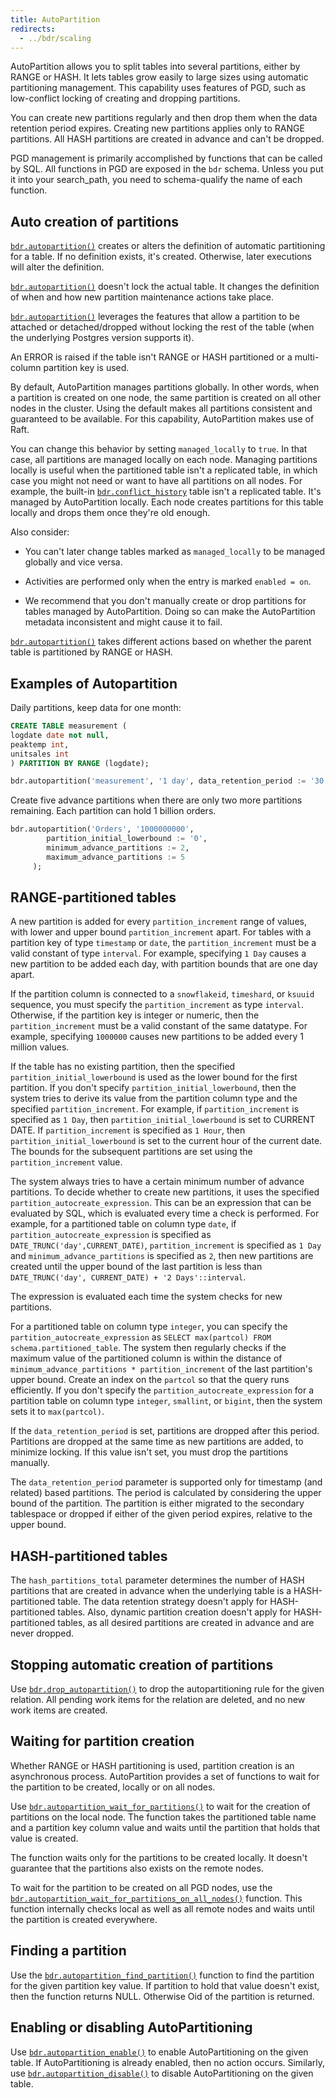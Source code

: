 ```yaml
---
title: AutoPartition
redirects: 
  - ../bdr/scaling
---
```


AutoPartition allows you to split tables into several partitions, either
by RANGE or HASH. It lets tables grow easily to large sizes using automatic
partitioning management. This capability uses features of PGD,
such as low-conflict locking of creating and dropping partitions.

You can create new partitions regularly and then drop them when the
data retention period expires. Creating new partitions applies only to RANGE partitions.
All HASH partitions are created in advance and can't be dropped.

PGD management is primarily accomplished by functions that can be called by SQL.
All functions in PGD are exposed in the `bdr` schema. Unless you put it into
your search_path, you need to schema-qualify the name of each function.

## Auto creation of partitions

[`bdr.autopartition()`](/pgd/latest/reference/autopartition#bdrautopartition) creates or alters the definition of automatic
partitioning for a table. If no definition exists, it's created.
Otherwise, later executions will alter the definition.

[`bdr.autopartition()`](/pgd/latest/reference/autopartition#bdrautopartition) doesn't lock the actual table. It changes the
definition of when and how new partition maintenance actions take place.

[`bdr.autopartition()`](/pgd/latest/reference/autopartition#bdrautopartition) leverages the features that allow a partition to be
attached or detached/dropped without locking the rest of the table
(when the underlying Postgres version supports it).

An ERROR is raised if the table isn't RANGE or HASH partitioned or a multi-column
partition key is used.

By default, AutoPartition manages partitions globally. In other words, when a
partition is created on one node, the same partition is created on all
other nodes in the cluster. Using the default makes all partitions consistent and guaranteed to
be available. For this capability, AutoPartition makes use of Raft. 

You can change this behavior by setting `managed_locally` to `true`. In that case, all partitions
are managed locally on each node. Managing partitions locally is useful when the
partitioned table isn't a replicated table, in which case you might not need or want
to have all partitions on all nodes. For example, the
built-in [`bdr.conflict_history`](/pgd/latest/reference/catalogs-visible#bdrconflict_history) table isn't a replicated table. It's
managed by AutoPartition locally. Each node creates partitions for this table
locally and drops them once they're old enough.

Also consider:

-  You can't later change tables marked as `managed_locally` to be managed
globally and vice versa.

-  Activities are performed only when the entry is marked `enabled = on`.

-  We recommend that you don't manually create or drop partitions for tables
managed by AutoPartition. Doing so can make the AutoPartition metadata
inconsistent and might cause it to fail.

[`bdr.autopartition()`](/pgd/latest/reference/autopartition#bdrautopartition) takes different actions based on whether the
parent table is partitioned by RANGE or HASH.

## Examples of Autopartition

Daily partitions, keep data for one month:

```sql
CREATE TABLE measurement (
logdate date not null,
peaktemp int,
unitsales int
) PARTITION BY RANGE (logdate);

bdr.autopartition('measurement', '1 day', data_retention_period := '30 days');
```

Create five advance partitions when there are only two more partitions remaining. Each partition can hold 1 billion orders.

```sql
bdr.autopartition('Orders', '1000000000',
		partition_initial_lowerbound := '0',
		minimum_advance_partitions := 2,
		maximum_advance_partitions := 5
     );
```


## RANGE-partitioned tables

A new partition is added for every `partition_increment` range of values, with
lower and upper bound `partition_increment` apart. For tables with a partition
key of type `timestamp` or `date`, the `partition_increment` must be a valid
constant of type `interval`. For example, specifying `1 Day` causes a new
partition to be added each day, with partition bounds that are one day apart.

If the partition column is connected to a `snowflakeid`, `timeshard`, or `ksuuid` sequence,
you must specify the `partition_increment` as type `interval`. Otherwise,
if the partition key is integer or numeric, then the `partition_increment`
must be a valid constant of the same datatype. For example, specifying
`1000000` causes new partitions to be added every 1 million values.

If the table has no existing partition, then the specified
`partition_initial_lowerbound` is used as the lower bound for the first
partition. If you don't specify `partition_initial_lowerbound`, then the system
tries to derive its value from the partition column type and the specified
`partition_increment`. For example, if `partition_increment` is specified as `1 Day`,
then `partition_initial_lowerbound` is set to CURRENT
DATE. If `partition_increment` is specified as `1 Hour`, then
`partition_initial_lowerbound` is set to the current hour of the current
date. The bounds for the subsequent partitions are set using the
`partition_increment` value.

The system always tries to have a certain minimum number of advance partitions.
To decide whether to create new partitions, it uses the
specified `partition_autocreate_expression`. This can be an expression that can be evaluated by SQL,
which is evaluated every time a check is performed. For example,
for a partitioned table on column type `date`, if
`partition_autocreate_expression` is specified as `DATE_TRUNC('day',CURRENT_DATE)`,
`partition_increment` is specified as `1 Day` and
`minimum_advance_partitions` is specified as `2`, then new partitions are
created until the upper bound of the last partition is less than
`DATE_TRUNC('day', CURRENT_DATE) + '2 Days'::interval`.

The expression is evaluated each time the system checks for new partitions.

For a partitioned table on column type `integer`, you can specify the
`partition_autocreate_expression` as `SELECT max(partcol) FROM
schema.partitioned_table`. The system then regularly checks if the maximum value of
the partitioned column is within the distance of `minimum_advance_partitions * partition_increment`
of the last partition's upper bound. Create an index on the `partcol` so that the query runs efficiently.
If you don't specify the `partition_autocreate_expression` for a partition table
on column type `integer`, `smallint`, or `bigint`, then the system
sets it to `max(partcol)`.

If the `data_retention_period` is set, partitions are
dropped after this period. Partitions are dropped at the same time as new
partitions are added, to minimize locking. If this value isn't set, you must drop the partitions manually.

The `data_retention_period` parameter is supported only for timestamp (and
related) based partitions. The period is calculated by considering the upper
bound of the partition. The partition is either migrated to the secondary
tablespace or dropped if either of the given period expires, relative to the
upper bound.

## HASH-partitioned tables

The `hash_partitions_total` parameter determines the number of HASH partitions that
are created in advance when the underlying table is a HASH-partitioned
table. The data retention strategy doesn't apply for HASH-partitioned
tables. Also, dynamic partition creation doesn't apply for HASH-partitioned tables,
as all desired partitions are created in advance and
are never dropped.


## Stopping automatic creation of partitions

Use [`bdr.drop_autopartition()`](/pgd/latest/reference/autopartition#bdrdrop_autopartition) to drop the autopartitioning rule for the
given relation. All pending work items for the relation are deleted, and no new
work items are created.

## Waiting for partition creation

Whether RANGE or HASH partitioning is used, partition
creation is an asynchronous process. AutoPartition provides a set of
functions to wait for the partition to be created, locally or on all
nodes.

Use [`bdr.autopartition_wait_for_partitions()`](/pgd/latest/reference/autopartition#bdrautopartition_wait_for_partitions) to wait for the creation of
partitions on the local node. The function takes the partitioned table name and
a partition key column value and waits until the partition that holds that
value is created.

The function waits only for the partitions to be created locally. It doesn't guarantee
that the partitions also exists on the remote nodes.

To wait for the partition to be created on all PGD nodes, use the
[`bdr.autopartition_wait_for_partitions_on_all_nodes()`](/pgd/latest/reference/autopartition#bdrautopartition_wait_for_partitions_on_all_nodes) function. This function
internally checks local as well as all remote nodes and waits until the
partition is created everywhere.

## Finding a partition

Use the [`bdr.autopartition_find_partition()`](/pgd/latest/reference/autopartition#bdrautopartition_find_partition) function to find the partition for the
given partition key value. If partition to hold that value doesn't exist, then
the function returns NULL. Otherwise Oid of the partition is returned.

## Enabling or disabling AutoPartitioning

Use [`bdr.autopartition_enable()`](/pgd/latest/reference/autopartition#bdrautopartition_enable) to enable AutoPartitioning on the given table.
If AutoPartitioning is already enabled, then no action occurs. Similarly, use
[`bdr.autopartition_disable()`](/pgd/latest/reference/autopartition#bdrautopartition_disable) to disable AutoPartitioning on the given table.

